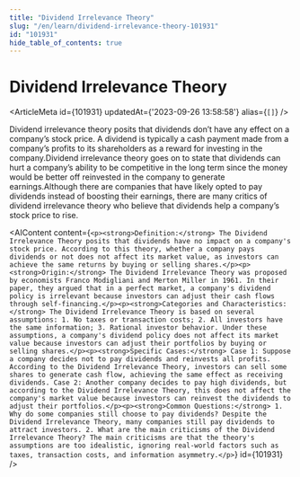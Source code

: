 ```yaml
---
title: "Dividend Irrelevance Theory"
slug: "/en/learn/dividend-irrelevance-theory-101931"
id: "101931"
hide_table_of_contents: true
---
```



# Dividend Irrelevance Theory

<ArticleMeta id={101931} updatedAt={'2023-09-26 13:58:58'} alias={`[]`} />
<div className='border-solid border-b border-t-0 my-4 border-[var(--ifm-color-gray-300)]' />

Dividend irrelevance theory posits that dividends don’t have any effect on a company’s stock price. A dividend is typically a cash payment made from a company’s profits to its shareholders as a reward for investing in the company.Dividend irrelevance theory goes on to state that dividends can hurt a company’s ability to be competitive in the long term since the money would be better off reinvested in the company to generate earnings.Although there are companies that have likely opted to pay dividends instead of boosting their earnings, there are many critics of dividend irrelevance theory who believe that dividends help a company’s stock price to rise.

<AIContent content={`<p><strong>Definition:</strong> The Dividend Irrelevance Theory posits that dividends have no impact on a company's stock price. According to this theory, whether a company pays dividends or not does not affect its market value, as investors can achieve the same returns by buying or selling shares.</p><p><strong>Origin:</strong> The Dividend Irrelevance Theory was proposed by economists Franco Modigliani and Merton Miller in 1961. In their paper, they argued that in a perfect market, a company's dividend policy is irrelevant because investors can adjust their cash flows through self-financing.</p><p><strong>Categories and Characteristics:</strong> The Dividend Irrelevance Theory is based on several assumptions: 1. No taxes or transaction costs; 2. All investors have the same information; 3. Rational investor behavior. Under these assumptions, a company's dividend policy does not affect its market value because investors can adjust their portfolios by buying or selling shares.</p><p><strong>Specific Cases:</strong> Case 1: Suppose a company decides not to pay dividends and reinvests all profits. According to the Dividend Irrelevance Theory, investors can sell some shares to generate cash flow, achieving the same effect as receiving dividends. Case 2: Another company decides to pay high dividends, but according to the Dividend Irrelevance Theory, this does not affect the company's market value because investors can reinvest the dividends to adjust their portfolios.</p><p><strong>Common Questions:</strong> 1. Why do some companies still choose to pay dividends? Despite the Dividend Irrelevance Theory, many companies still pay dividends to attract investors. 2. What are the main criticisms of the Dividend Irrelevance Theory? The main criticisms are that the theory's assumptions are too idealistic, ignoring real-world factors such as taxes, transaction costs, and information asymmetry.</p>`} id={101931} />
